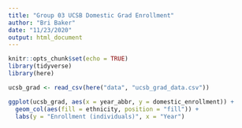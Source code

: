 ```yaml
---
title: "Group 03 UCSB Domestic Grad Enrollment"
author: "Bri Baker"
date: "11/23/2020"
output: html_document
---
```


```r
knitr::opts_chunk$set(echo = TRUE)
library(tidyverse)
library(here)
```

```r
ucsb_grad <- read_csv(here("data", "ucsb_grad_data.csv"))
```

```r
ggplot(ucsb_grad, aes(x = year_abbr, y = domestic_enrollment)) +
  geom_col(aes(fill = ethnicity, position = "fill")) +
  labs(y = "Enrollment (individuals)", x = "Year")
```

